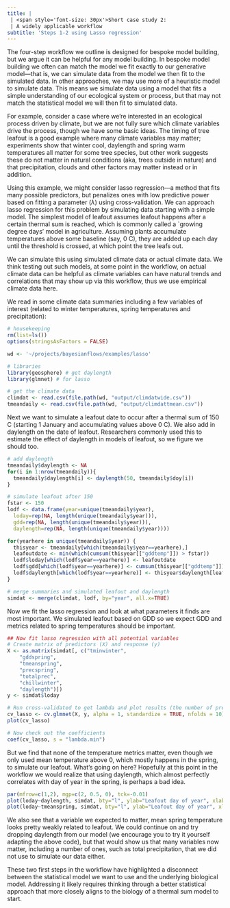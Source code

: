 ```yaml
---
title: |
 | <span style='font-size: 30px'>Short case study 2:
 | A widely applicable workflow
subtitle: 'Steps 1-2 using Lasso regression'
---
```



The four-step workflow we outline is designed for bespoke model building, but we argue it can be helpful for any model building. In bespoke model building we often can match the model we fit exactly to our generative model---that is, we can simulate data from the model we then fit to the simulated data. In other approaches, we may use more of a heuristic model to simulate data. This means we simulate data using a model that fits a simple understanding of our ecological system or process, but that may not match the statistical model we will then fit to simulated data. 

For example, consider a case where we're interested in an ecological process driven by climate, but we are not fully sure which climate variables drive the process, though we have some basic ideas. The timing of tree leafout is a good example where many climate variables may matter; experiments show that winter cool, daylength and spring warm temperatures all matter for some tree species, but other work suggests these do not matter in natural conditions (aka, trees outside in nature) and that precipitation, clouds and other factors may matter instead or in addition. 

Using this example, we might consider lasso regression---a method that fits many possible predictors, but penalizes ones with low predictive power based on fitting a parameter ($\lambda$) using cross-validation. We can approach lasso regression for this problem by simulating data starting with a simple model. The simplest model of leafout assumes leafout happens after a certain thermal sum is reached, which is commonly called a `growing degree days' model in agriculture. Assuming plants accumulate temperatures above some baseline (say, 0 C), they are added up each day until the threshold is crossed, at which point the tree leafs out. 

We can simulate this using simulated climate data or actual climate data. We think testing out such models, at some point in the workflow, on actual climate data can be helpful as climate variables can have natural trends and correlations that may show up via this workflow, thus we use empirical climate data here. 

We read in some climate data summaries including a few variables of interest (related to winter temperatures, spring temperatures and precipitation):

```r
# housekeeping
rm(list=ls()) 
options(stringsAsFactors = FALSE)

wd <- '~/projects/bayesianflows/examples/lasso'

# libraries
library(geosphere) # get daylength
library(glmnet) # for lasso

# get the climate data 
climdat <- read.csv(file.path(wd, "output/climdatwide.csv"))
tmeandaily <- read.csv(file.path(wd, "output/climdattmean.csv"))
```

Next we want to simulate a leafout date to occur after a thermal sum of 150 C (starting 1 January and accumulating values above 0 C). We also add in daylength on the date of leafout. Researchers commonly used this to estimate the effect of daylength in models of leafout, so we figure we should too. 

```r
# add daylength
tmeandaily$daylength <- NA
for(i in 1:nrow(tmeandaily)){
  tmeandaily$daylength[i] <- daylength(50, tmeandaily$doy[i])
}

# simulate leafout after 150 
fstar <- 150
lodf <- data.frame(year=unique(tmeandaily$year), 
  loday=rep(NA, length(unique(tmeandaily$year))),
  gdd=rep(NA, length(unique(tmeandaily$year))), 
  daylength=rep(NA, length(unique(tmeandaily$year))))

for(yearhere in unique(tmeandaily$year)) {
  thisyear <- tmeandaily[which(tmeandaily$year==yearhere),]
  leafoutdate <- min(which(cumsum(thisyear[["gddtemp"]]) > fstar))
  lodf$loday[which(lodf$year==yearhere)] <- leafoutdate
  lodf$gdd[which(lodf$year==yearhere)] <- cumsum(thisyear[["gddtemp"]])[leafoutdate]
  lodf$daylength[which(lodf$year==yearhere)] <- thisyear$daylength[leafoutdate]
}

# merge summaries and simulated leafout and daylength
simdat <- merge(climdat, lodf, by="year", all.x=TRUE)
```

Now we fit the lasso regression and look at what parameters it finds are most important. We simulated leafout based on GDD so we expect GDD and metrics related to spring temperatures should be important.

```r
## Now fit lasso regression with all potential variables 
# Create matrix of predictors (X) and response (y)
X <- as.matrix(simdat[, c("tminwinter",  
	"gddspring",  
	"tmeanspring",
	"precspring", 
	"totalprec", 
	"chillwinter",
	"daylength")])
y <- simdat$loday

# Run cross-validated to get lambda and plot results (the number of predictor variables is shown on the top)
cv_lasso <- cv.glmnet(X, y, alpha = 1, standardize = TRUE, nfolds = 10)
plot(cv_lasso)

# Now check out the coefficients
coef(cv_lasso, s = "lambda.min")
```

But we find that none of the temperature metrics matter, even though we only used mean temperature above 0, which mostly happens in the spring, to simulate our leafout. What's going on here? Hopefully at this point in the workflow we would realize that using daylength, which almost perfectly correlates with day of year in the spring, is perhaps a bad idea. 

```r
par(mfrow=c(1,2), mgp=c(2, 0.5, 0), tck=-0.01)
plot(loday~daylength, simdat, bty="l", ylab="Leafout day of year", xlab="Daylength")
plot(loday~tmeanspring, simdat, bty="l", ylab="Leafout day of year", xlab="Mean spring temperature")
```

We also see that a variable we expected to matter, mean spring temperature looks pretty weakly related to leafout. We could continue on and try dropping daylength from our model (we encourage you to try it yourself adapting the above code), but that would show us that many variables now matter, including a number of ones, such as total precipitation, that we did not use to simulate our data either. 

These two first steps in the workflow have highlighted a disconnect between the statistical model we want to use and the underlying biological model. Addressing it likely requires thinking through a better statistical approach that more closely aligns to the biology of a thermal sum model to start. 

